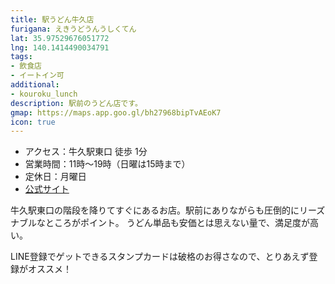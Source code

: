 ```yaml
---
title: 駅うどん牛久店
furigana: えきうどうんうしくてん
lat: 35.97529676051772
lng: 140.1414490034791
tags:
- 飲食店
- イートイン可
additional:
- kouroku_lunch
description: 駅前のうどん店です。
gmap: https://maps.app.goo.gl/bh27968bipTvAEoK7
icon: true
---
```


<LinkedImage
  basename="hamyu044/ekiudon-sign_trimmed"
  aspectRatio="16/9"
/>

- アクセス：牛久駅東口 徒歩 1分
- 営業時間：11時～19時（日曜は15時まで）
- 定休日：月曜日
- [公式サイト](https://www.instagram.com/eki.udon.ushiku/)

牛久駅東口の階段を降りてすぐにあるお店。駅前にありながらも圧倒的にリーズナブルなところがポイント。
うどん単品も安価とは思えない量で、満足度が高い。

LINE登録でゲットできるスタンプカードは破格のお得さなので、とりあえず登録がオススメ！

<LinkedImage
  basename="hamyu044/ekiudon-menu2"
/>

<LinkedImage
  basename="hamyu044/ekiudon-menu"
  size="70"
/>
